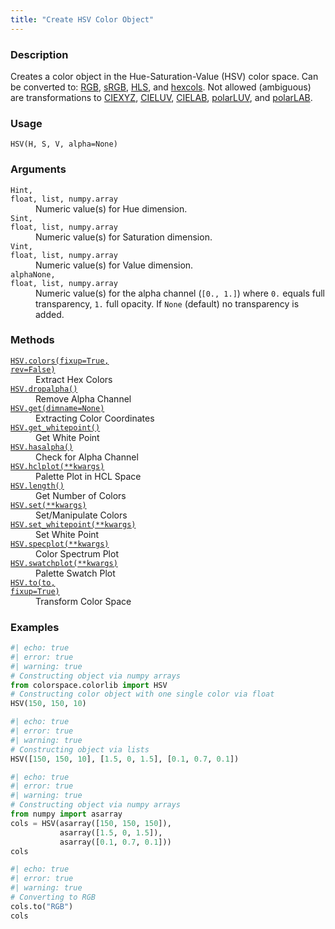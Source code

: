 ```yaml
---
title: "Create HSV Color Object"
---
```


### Description

Creates a color object in the Hue-Saturation-Value (HSV) color space.
Can be converted to: [RGB](colorspace.colorlib.RGB.qmd), [sRGB](colorspace.colorlib.sRGB.qmd), [HLS](colorspace.colorlib.HLS.qmd),
and [hexcols](colorspace.colorlib.hexcols.qmd).
Not allowed (ambiguous) are transformations to [CIEXYZ](colorspace.colorlib.CIEXYZ.qmd),
[CIELUV](colorspace.colorlib.CIELUV.qmd), [CIELAB](colorspace.colorlib.CIELAB.qmd), [polarLUV](colorspace.colorlib.polarLUV.qmd), and
[polarLAB](colorspace.colorlib.polarLAB.qmd).

### Usage

<pre><code class='language-python'>HSV(H, S, V, alpha=None)</code></pre>

### Arguments

<dl class="pyp-list param-list">
  <dt style = "white-space: nowrap; font-family: monospace; vertical-align: top">
   <code id="colorspace.colorlib.HSV:H">H</code><code class="argument-class">int, float, list, numpy.array</code>
  </dt>
 <dd>Numeric value(s) for Hue dimension.</dd>
  <dt style = "white-space: nowrap; font-family: monospace; vertical-align: top">
   <code id="colorspace.colorlib.HSV:S">S</code><code class="argument-class">int, float, list, numpy.array</code>
  </dt>
 <dd>Numeric value(s) for Saturation dimension.</dd>
  <dt style = "white-space: nowrap; font-family: monospace; vertical-align: top">
   <code id="colorspace.colorlib.HSV:V">V</code><code class="argument-class">int, float, list, numpy.array</code>
  </dt>
 <dd>Numeric value(s) for Value dimension.</dd>
  <dt style = "white-space: nowrap; font-family: monospace; vertical-align: top">
   <code id="colorspace.colorlib.HSV:alpha">alpha</code><code class="argument-class">None, float, list, numpy.array</code>
  </dt>
 <dd>Numeric value(s) for the alpha
channel (`[0., 1.]`) where `0.` equals full transparency, `1.` full
opacity. If `None` (default) no transparency is added.</dd>
</dl>

### Methods

<dl class="pyp-list method-list">
    <dt style = "white-space: nowrap; font-family: monospace; vertical-align: top">
       <code>[HSV.colors(fixup=True, rev=False)](colorspace.colorlib.HSV.colors.qmd)</code>
    </dt>
    <dd>Extract Hex Colors</dd>
    <dt style = "white-space: nowrap; font-family: monospace; vertical-align: top">
       <code>[HSV.dropalpha()](colorspace.colorlib.HSV.dropalpha.qmd)</code>
    </dt>
    <dd>Remove Alpha Channel</dd>
    <dt style = "white-space: nowrap; font-family: monospace; vertical-align: top">
       <code>[HSV.get(dimname=None)](colorspace.colorlib.HSV.get.qmd)</code>
    </dt>
    <dd>Extracting Color Coordinates</dd>
    <dt style = "white-space: nowrap; font-family: monospace; vertical-align: top">
       <code>[HSV.get_whitepoint()](colorspace.colorlib.HSV.get_whitepoint.qmd)</code>
    </dt>
    <dd>Get White Point</dd>
    <dt style = "white-space: nowrap; font-family: monospace; vertical-align: top">
       <code>[HSV.hasalpha()](colorspace.colorlib.HSV.hasalpha.qmd)</code>
    </dt>
    <dd>Check for Alpha Channel</dd>
    <dt style = "white-space: nowrap; font-family: monospace; vertical-align: top">
       <code>[HSV.hclplot(**kwargs)](colorspace.colorlib.HSV.hclplot.qmd)</code>
    </dt>
    <dd>Palette Plot in HCL Space</dd>
    <dt style = "white-space: nowrap; font-family: monospace; vertical-align: top">
       <code>[HSV.length()](colorspace.colorlib.HSV.length.qmd)</code>
    </dt>
    <dd>Get Number of Colors</dd>
    <dt style = "white-space: nowrap; font-family: monospace; vertical-align: top">
       <code>[HSV.set(**kwargs)](colorspace.colorlib.HSV.set.qmd)</code>
    </dt>
    <dd>Set/Manipulate Colors</dd>
    <dt style = "white-space: nowrap; font-family: monospace; vertical-align: top">
       <code>[HSV.set_whitepoint(**kwargs)](colorspace.colorlib.HSV.set_whitepoint.qmd)</code>
    </dt>
    <dd>Set White Point</dd>
    <dt style = "white-space: nowrap; font-family: monospace; vertical-align: top">
       <code>[HSV.specplot(**kwargs)](colorspace.colorlib.HSV.specplot.qmd)</code>
    </dt>
    <dd>Color Spectrum Plot</dd>
    <dt style = "white-space: nowrap; font-family: monospace; vertical-align: top">
       <code>[HSV.swatchplot(**kwargs)](colorspace.colorlib.HSV.swatchplot.qmd)</code>
    </dt>
    <dd>Palette Swatch Plot</dd>
    <dt style = "white-space: nowrap; font-family: monospace; vertical-align: top">
       <code>[HSV.to(to, fixup=True)](colorspace.colorlib.HSV.to.qmd)</code>
    </dt>
    <dd>Transform Color Space</dd>
</dl>


### Examples

```python
#| echo: true
#| error: true
#| warning: true
# Constructing object via numpy arrays
from colorspace.colorlib import HSV
# Constructing color object with one single color via float
HSV(150, 150, 10)
```

```python
#| echo: true
#| error: true
#| warning: true
# Constructing object via lists
HSV([150, 150, 10], [1.5, 0, 1.5], [0.1, 0.7, 0.1])
```

```python
#| echo: true
#| error: true
#| warning: true
# Constructing object via numpy arrays
from numpy import asarray
cols = HSV(asarray([150, 150, 150]),
           asarray([1.5, 0, 1.5]),
           asarray([0.1, 0.7, 0.1]))
cols
```

```python
#| echo: true
#| error: true
#| warning: true
# Converting to RGB
cols.to("RGB")
cols
```



